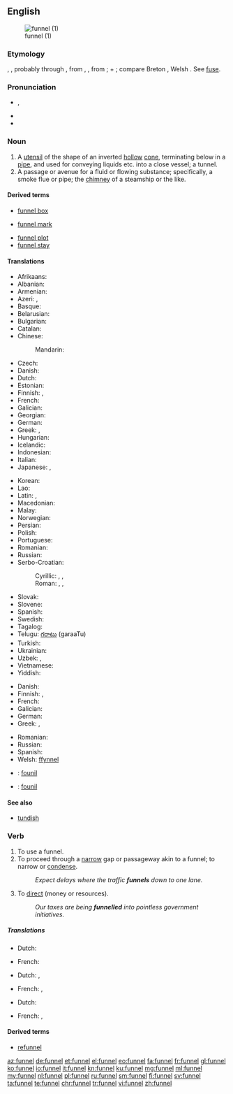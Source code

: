 ==English==
{{wikipedia}}
[[Image:Kitchen_Funnel.jpg|thumb|funnel (1)]]

===Etymology===
{{etyl|ang|en}} {{term|funel|lang=ang}}, {{term|fonel|lang=ang}}, probably through {{etyl|fro|en}}, from {{etyl|la|en}}
{{term|fundibulum|lang=la}}, {{term|infundibulum||funnel|lang=la}}, from {{term|infundere||to pour in|lang=la}};
{{term|in||in|lang=la}} + {{term|fundere||to pour|lang=la}}; compare Breton {{term|founil||funnel}}, Welsh {{term|ffynel||air hole, chimney|lang=cy}}. See [[fuse]].

===Pronunciation===
* {{a|UK}} {{IPA|/ˈfʌnəl/}}, {{X-SAMPA|/"fVn@l/}}
* {{audio|en-us-funnel.ogg|Audio (US)}}
* {{rhymes|ʌnəl}}

===Noun===
{{en-noun}}

# A [[utensil]] of the shape of an inverted [[hollow]] [[cone]], terminating below in a [[pipe]], and used for conveying liquids etc. into a close vessel; a tunnel.
# A passage or avenue for a fluid or flowing substance; specifically, a smoke flue or pipe; the [[chimney]] of a steamship or the like.

====Derived terms====
{{rel-top|terms derived from ''funnel (noun)''}}
* [[funnel box]]
<!-- (Mining), an apparatus for collecting finely
crushed ore from water. --Knight.
-->
* [[funnel mark]]
{{rel-mid}}
* [[funnel plot]]
* [[funnel stay]]
<!-- (Naut.), one of the ropes or rods steadying a
steamer's funnel.-->
{{rel-bottom}}

====Translations====
{{trans-top|utensil used to guide poured liquids}}
* Afrikaans: {{t-|af|tregter}}
* Albanian: {{t-|sq|hinkë}}
* Armenian: {{t-|hy|ձագար|tr=jagar|sc=Armn}}
* Azeri: {{t+|az|qıf}}, {{t+|az|huni}}
* Basque: {{t-|eu|inbutu}}
* Belarusian: {{t-|be|варонка|f|tr=varónka|sc=Cyrl}}
* Bulgarian: {{t+|bg|фуния|f|tr=fúnija}}
* Catalan: {{t-|ca|embut|m}}
* Chinese:
*: Mandarin: {{t|cmn|漏斗|tr=lòudǒu|sc=Hani}}
* Czech: {{t-|cs|trychtýř|m}}
* Danish: {{t-|da|tragt|c}}
* Dutch: {{t+|nl|trechter}}
* Estonian: {{t-|et|lehter}}
* Finnish: {{t+|fi|suppilo}}, {{t+|fi|tratti}}
* French: {{t+|fr|entonnoir|m}}
* Galician: {{t-|gl|funil}}
* Georgian: {{t-|ka|ძაბრი|tr=jabri|sc=Geor}}
* German: {{t+|de|Trichter|m}}
* Greek: {{t+|el|χωνί|n|tr=choní|sc=Grek}}, {{t+|el|χοάνη|f|tr=choáni|sc=Grek}}
* Hungarian: {{t+|hu|tölcsér}}
* Icelandic: {{t-|is|trekt}}
* Indonesian: {{t+|id|corong}}
* Italian: {{t+|it|imbuto|m}}
* Japanese: {{t-|ja|漏斗|tr=ろうと, rōto, じょうご, jōgo}}, {{t-|ja|ファンネル|tr=fanneru|sc=Jpan}}
{{trans-mid}}
* Korean: {{t-|ko|퍼널|tr=peoneol|sc=Hang}}
* Lao: {{t-|lo|ດ່ຽວຈັບ|tr=diav chab|sc=Laoo}}
* Latin: {{t-|la|fundibulum}},  {{t-|la|infundibulum}}
* Macedonian: {{t-|mk|инка|f|tr=ínka}}
* Malay: {{t-|ms|corong}}
* Norwegian: {{t+|no|trakt}}
* Persian: {{t+|fa|قیف|tr=qif}}
* Polish: {{t-|pl|lejek|m}}
* Portuguese: {{t+|pt|funil|m}}
* Romanian: {{t+|ro|pâlnie|f}}
* Russian: {{t+|ru|воронка|f|tr=vorónka|sc=Cyrl}}
* Serbo-Croatian:
*: Cyrillic: {{t-|sh|левак|m}}, {{t-|sh|љевак|m}}, {{t-|sh|лијевак|m}}
*: Roman: {{t-|sh|levak|m}}, {{t-|sh|ljevak|m}}, {{t-|sh|lijevak|m}}
* Slovak: {{t-|sk|lievik|m}}
* Slovene: {{t+|sl|lijak|m}}
* Spanish: {{t+|es|embudo|m}}
* Swedish: {{t+|sv|tratt|c}}
* Tagalog: {{t-|tl|imbudo}}
* Telugu: [[గరాటు]] (garaaTu)
* Turkish: {{t+|tr|huni}}
* Ukrainian: {{t-|uk|воронка|f|tr=vorónka|sc=Cyrl}}
* Uzbek: {{t-|uz|mo'ri}}, {{t-|uz|mo'rikon}}
* Vietnamese: {{t-|vi|cái quặn}}
* Yiddish: {{t-|yi|לייקע|m|tr=lyyqʻ|sc=Hebr}}
{{trans-bottom}}

{{trans-top|smoke flue, chimney}}
* Danish: {{t-|da|skorstenspibe|c}}
* Finnish: {{t+|fi|savukanava}}, {{t+|fi|savupiippu}}
* French: {{t+|fr|cheminée|f}}
* Galician: {{t|gl|cheminea|f}}
* German: {{t+|de|Schlot|m}}
* Greek: {{t+|el|καπνοδόχος|f|tr=kapnodóchos|sc=Grek}}, {{qualifier|ships etc.}} {{t+|el|φουγάρο|n|tr=fougáro}}
{{trans-mid}}
* Romanian: {{t+|ro|cos|m|alt=cos (de fum)}}
* Russian: {{t+|ru|дымоход|m|tr=dymoxód|sc=Cyrl}}
* Spanish: {{t+|es|chimenea|f}}
* Welsh: [[ffynnel]]
{{trans-bottom}}

{{checktrans-top}}
* {{ttbc|br}}: [[founil]]
* {{ttbc|frp}}: [[founil]]
{{trans-bottom}}

====See also====
* [[tundish]]

===Verb===
{{en-verb|funnels|'''[[funnelling]]''' or '''[[funneling]]'''|'''[[funnelled]]''' or '''[[funneled]]'''|'''[[funnelled]]''' or '''[[funneled]]'''}}

# To use a funnel.
# To proceed through a [[narrow]] gap or passageway akin to a funnel; to narrow or [[condense]].
#: ''Expect delays where the traffic '''funnels''' down to one lane.''
# {{context|transitive|lang=en}} To [[direct]] (money or resources).
#: ''Our taxes are being '''funnelled''' into pointless government initiatives.''

=====Translations=====
{{trans-top|To use a funnel}}
* Dutch: {{t-|nl|door een trechter gieten}}
{{trans-mid}}
* French: {{t-|fr|utiliser un entonnoir}}
{{trans-bottom}}
{{trans-top|To proceed through a narrow gap or passageway akin to a funnel}}
* Dutch: {{t-|nl|door een kleiner opening voeren}},{{t+|nl|kanaliseren}}
{{trans-mid}}
* French: {{t+|fr|canaliser}},
{{trans-bottom}}
{{trans-top|To direct (money or resources).}}
* Dutch: {{t-|nl|geld doen circuleren}}
{{trans-mid}}
* French: {{t-|fr|faire circuler des resources ou de l'argent}},
{{trans-bottom}}

====Derived terms====
* [[refunnel]]

[[az:funnel]]
[[de:funnel]]
[[et:funnel]]
[[el:funnel]]
[[eo:funnel]]
[[fa:funnel]]
[[fr:funnel]]
[[gl:funnel]]
[[ko:funnel]]
[[io:funnel]]
[[it:funnel]]
[[kn:funnel]]
[[ku:funnel]]
[[mg:funnel]]
[[ml:funnel]]
[[my:funnel]]
[[nl:funnel]]
[[pl:funnel]]
[[ru:funnel]]
[[sm:funnel]]
[[fi:funnel]]
[[sv:funnel]]
[[ta:funnel]]
[[te:funnel]]
[[chr:funnel]]
[[tr:funnel]]
[[vi:funnel]]
[[zh:funnel]]